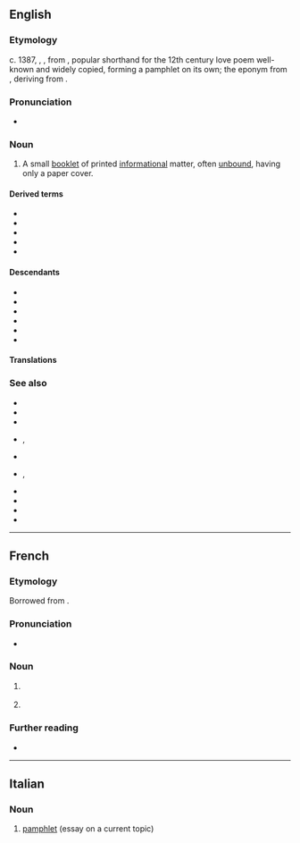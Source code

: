 {{also|Pamphlet}}
{{slim-wikipedia}}
==English==

===Etymology===
c. 1387, {{inh|en|enm|pamphilet}}, {{m|enm|panflet|t=small, unbound treatise}}, from {{w|Anglo-Latin literature|Anglo-Latin}} {{m|la|panfletus}}, popular shorthand for the 12th century {{der|en|la|-}} love poem {{m|la|{{w|Pamphilus de amore}}|t=Pamphilus, anent love}} well-known and widely copied, forming a pamphlet on its own; the eponym from {{der|en|grc|Πάμφιλος|lit=beloved of all}}, deriving from {{pre|grc|παν|φίλος|nocat=1}}.

===Pronunciation===
* {{IPA|en|/ˈpæmf.lɪt/}}

===Noun===
{{en-noun}}

# A small [[booklet]] of printed [[informational]] matter, often [[unbound]], having only a paper cover.

====Derived terms====
* {{l|en|pamphletary}}
* {{l|en|pamphleteer}}
* {{l|en|pamphleteering}}
* {{l|en|pamphletize}}
* {{l|en|pamphletry}}

====Descendants====
* {{desc|fr|pamphlet|bor=1}}
* {{desc|it|pamphlet|bor=1}}
* {{desc|ja|パンフレット|bor=1}}
* {{desc|ko|팸플릿|bor=1}}
* {{desc|pt|panfleto|bor=1}}
* {{desc|es|panfleto|bor=1}}

====Translations====
{{trans-see|booklet}}

===See also===
* {{l|en|advertisement}}
* {{l|en|booklet}}
* {{l|en|brochure}}
* {{l|en|catalogue}}, {{l|en|catalog}}
* {{l|en|circular}}
* {{l|en|flier}}, {{l|en|flyer}}
* {{l|en|handbill}}
* {{l|en|junk mail}}
* {{l|en|leaflet}}
* {{l|en|pamphletize}}

----

==French==

===Etymology===
Borrowed from {{bor|fr|en|pamphlet}}.

===Pronunciation===
* {{fr-IPA}}

===Noun===
{{fr-noun|m}}

# {{l|en|lampoon}} {{gloss|written attack}}
# {{lb|fr|Quebec|or|dated}} {{l|en|pamphlet}} {{gloss|small booklet}}

===Further reading===
* {{R:TLFi}}

----

==Italian==
{{wikipedia|lang=it}}

===Noun===
{{it-noun|m|-}}

# [[#English|pamphlet]] (essay on a current topic)